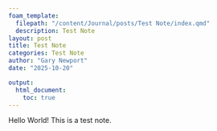 ```yaml
---
foam_template:
  filepath: "/content/Journal/posts/Test Note/index.qmd"
  description: Test Note
layout: post
title: Test Note
categories: Test Note
author: "Gary Newport"
date: "2025-10-20"

output:
  html_document:
    toc: true
---
```




Hello World! This is a test note.
